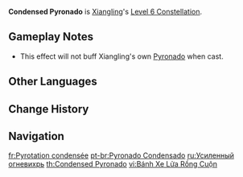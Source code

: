 {{Constellation Infobox
|image       = Constellation Condensed Pyronado.png
|description = For the duration of [[Pyronado]], all party members receive a 15% {{Color|Pyro DMG Bonus}}.
|level       = 6
|character   = Xiangling
|utility1    = Pyro DMG Bonus
|utility2    = Party
}}
'''Condensed Pyronado''' is [[Xiangling]]'s [[Level 6 Constellation]].

==Gameplay Notes==
*This effect will not buff Xiangling's own [[Pyronado]] when cast.

==Other Languages==
{{Other Languages
|en      = Condensed Pyronado
|zhs     = 大龙卷旋火轮
|zhs_rm  = Dà Lóngjuǎn Xuánhuǒ Lún
|zht     = 大龍捲旋火輪
|zht_rm  = Dà Lóngjuǎn Xuánhuǒ Lún
|zh_tl   = Big Tornado Pyronado
|ja      = 竜巻旋火輪
|ja_rm   = Tatsumaki Senkarin{{Assumed}}
|ja_tl   = Tornado Spinning Fire Ring
|ko      = 토네이도 화륜
|ko_rm   = Toneido Hwaryun
|ko_tl   = Tornado Fire Wheel
|es      = Pyronado condensado
|es_tl   = Condensed Pyronado
|fr      = Pyrotation condensée
|fr_tl   = Condensed Pyrotation
|ru      = Усиленный огневихрь
|ru_tl   = Reinforced Pyronado
|th      = Condensed Pyronado
|vi      = Bánh Xe Lửa Rồng Cuộn
|vi_tl   = Fire Tornado Wheel
|de      = Feuertornado
|de_tl   = Fire Tornado
|id      = Condensed Pyronado
|pt      = Pyronado Condensado
|pt_tl   = Condensed Pyronado
|tr      = Yoğun Ateş Çarkı
|tr_tl   = 
|it      = Concentrato di Pyronado
|it_tl   = Pyronado Concentrate
}}

==Change History==
{{Change History|1.0}}

==Navigation==
{{Talent Navbox|Xiangling}}

[[fr:Pyrotation condensée]]
[[pt-br:Pyronado Condensado]]
[[ru:Усиленный огневихрь]]
[[th:Condensed Pyronado]]
[[vi:Bánh Xe Lửa Rồng Cuộn]]